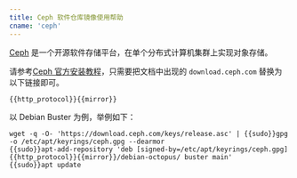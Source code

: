 ```yaml
---
title: Ceph 软件仓库镜像使用帮助
cname: 'ceph'
---
```


[Ceph](https://ceph.io/) 是一个开源软件存储平台，在单个分布式计算机集群上实现对象存储。


请参考[Ceph 官方安装教程](https://docs.ceph.com/en/latest/install/get-packages/)，只需要把文档中出现的 `download.ceph.com` 替换为以下链接即可。

<CodeBlock>

```
{{http_protocol}}{{mirror}}
```

</CodeBlock>


以 Debian Buster 为例，举例如下：

<CodeBlock>

```shell
wget -q -O- 'https://download.ceph.com/keys/release.asc' | {{sudo}}gpg -o /etc/apt/keyrings/ceph.gpg --dearmor
{{sudo}}apt-add-repository 'deb [signed-by=/etc/apt/keyrings/ceph.gpg] {{http_protocol}}{{mirror}}/debian-octopus/ buster main'
{{sudo}}apt update
```

</CodeBlock>
